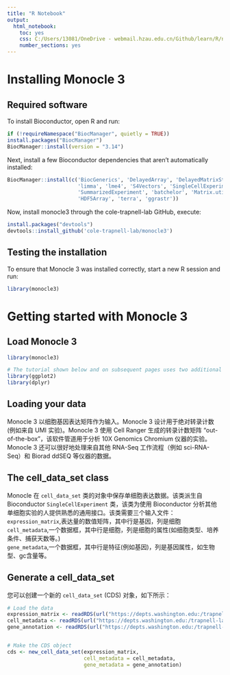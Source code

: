 ```yaml
---
title: "R Notebook"
output: 
  html_notebook: 
    toc: yes
    css: C:/Users/13081/OneDrive - webmail.hzau.edu.cn/Github/learn/R/notebook.css
    number_sections: yes
---
```


# Installing Monocle 3
## Required software
To install Bioconductor, open R and run:
```r
if (!requireNamespace("BiocManager", quietly = TRUE))
install.packages("BiocManager")
BiocManager::install(version = "3.14")
```

Next, install a few Bioconductor dependencies that aren't automatically installed:
```r
BiocManager::install(c('BiocGenerics', 'DelayedArray', 'DelayedMatrixStats',
                       'limma', 'lme4', 'S4Vectors', 'SingleCellExperiment',
                       'SummarizedExperiment', 'batchelor', 'Matrix.utils',
                       'HDF5Array', 'terra', 'ggrastr'))
```

Now, install monocle3 through the cole-trapnell-lab GitHub, execute:
```r
install.packages("devtools")
devtools::install_github('cole-trapnell-lab/monocle3')
```

## Testing the installation
To ensure that Monocle 3 was installed correctly, start a new R session and run:
```r
library(monocle3)
```


# Getting started with Monocle 3
## Load Monocle 3
```r
library(monocle3)

# The tutorial shown below and on subsequent pages uses two additional packages:
library(ggplot2)
library(dplyr)
```

## Loading your data
Monocle 3 以细胞基因表达矩阵作为输入。Monocle 3 设计用于绝对转录计数 (例如来自 UMI 实验)。Monocle 3 使用 Cell Ranger 生成的转录计数矩阵 “out-of-the-box”，该软件管道用于分析 10X Genomics Chromium 仪器的实验。Monocle 3 还可以很好地处理来自其他 RNA-Seq 工作流程（例如 sci-RNA-Seq）和 Biorad ddSEQ 等仪器的数据。

## The cell_data_set class
Monocle 在 `cell_data_set` 类的对象中保存单细胞表达数据。该类派生自 Bioconductor `SingleCellExperiment` 类，该类为使用 Bioconductor 分析其他单细胞实验的人提供熟悉的通用接口。该类需要三个输入文件：  
`expression_matrix`,表达量的数值矩阵，其中行是基因，列是细胞  
`cell_metadata`,一个数据框，其中行是细胞，列是细胞的属性(如细胞类型、培养条件、捕获天数等。)  
`gene_metadata`,一个数据框，其中行是特征(例如基因)，列是基因属性，如生物型、gc含量等。

## Generate a cell_data_set
您可以创建一个新的 `cell_data_set` (CDS) 对象，如下所示：
```r
# Load the data
expression_matrix <- readRDS(url("https://depts.washington.edu:/trapnell-lab/software/monocle3/celegans/data/cao_l2_expression.rds"))
cell_metadata <- readRDS(url("https://depts.washington.edu:/trapnell-lab/software/monocle3/celegans/data/cao_l2_colData.rds"))
gene_annotation <- readRDS(url("https://depts.washington.edu:/trapnell-lab/software/monocle3/celegans/data/cao_l2_rowData.rds"))


# Make the CDS object
cds <- new_cell_data_set(expression_matrix,
                         cell_metadata = cell_metadata,
                         gene_metadata = gene_annotation)
```

